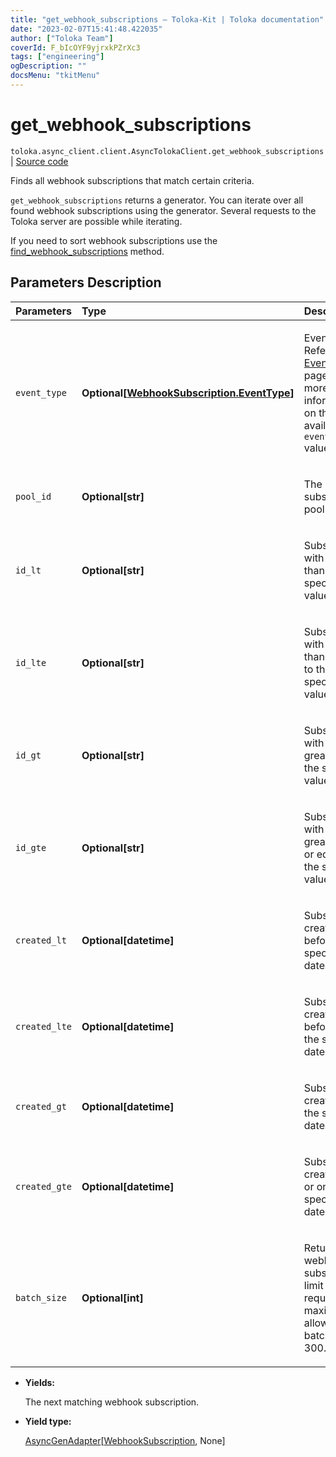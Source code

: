 ```yaml
---
title: "get_webhook_subscriptions — Toloka-Kit | Toloka documentation"
date: "2023-02-07T15:41:48.422035"
author: ["Toloka Team"]
coverId: F_bIcOYF9yjrxkPZrXc3
tags: ["engineering"]
ogDescription: ""
docsMenu: "tkitMenu"
---
```


# get_webhook_subscriptions
`toloka.async_client.client.AsyncTolokaClient.get_webhook_subscriptions` | [Source code](https://github.com/Toloka/toloka-kit/blob/v1.1.3/src/client/__init__.py#L0)

Finds all webhook subscriptions that match certain criteria.

`get_webhook_subscriptions` returns a generator. You can iterate over all found webhook subscriptions using the generator. Several requests to the Toloka server are possible while iterating.

If you need to sort webhook subscriptions use the [find_webhook_subscriptions](/docs-new/toloka-kit/reference/toloka.client.TolokaClient.find_webhook_subscriptions) method.

## Parameters Description

| Parameters | Type | Description |
| :----------| :----| :-----------|
`event_type`|**Optional\[[WebhookSubscription.EventType](/docs-new/toloka-kit/reference/toloka.client.webhook_subscription.WebhookSubscription.EventType)\]**|<p>Event type. Refer to the [EventType](/docs-new/toloka-kit/reference/toloka.client.webhook_subscription.WebhookSubscription.EventType) page for more information on the available `event_type` values.</p>
`pool_id`|**Optional\[str\]**|<p>The ID of a subscribed pool.</p>
`id_lt`|**Optional\[str\]**|<p>Subscriptions with IDs less than the specified value.</p>
`id_lte`|**Optional\[str\]**|<p>Subscriptions with IDs less than or equal to the specified value.</p>
`id_gt`|**Optional\[str\]**|<p>Subscriptions with IDs greater than the specified value.</p>
`id_gte`|**Optional\[str\]**|<p>Subscriptions with IDs greater than or equal to the specified value.</p>
`created_lt`|**Optional\[datetime\]**|<p>Subscriptions created before the specified date.</p>
`created_lte`|**Optional\[datetime\]**|<p>Subscriptions created before or on the specified date.</p>
`created_gt`|**Optional\[datetime\]**|<p>Subscriptions created after the specified date.</p>
`created_gte`|**Optional\[datetime\]**|<p>Subscriptions created after or on the specified date.</p>
`batch_size`|**Optional\[int\]**|<p>Returned webhook subscriptions limit for each request. The maximum allowed batch_size is 300.</p>

* **Yields:**

  The next matching webhook subscription.

* **Yield type:**

  [AsyncGenAdapter](/docs-new/toloka-kit/reference/toloka.util.async_utils.AsyncGenAdapter)\[[WebhookSubscription](/docs-new/toloka-kit/reference/toloka.client.webhook_subscription.WebhookSubscription), None\]
